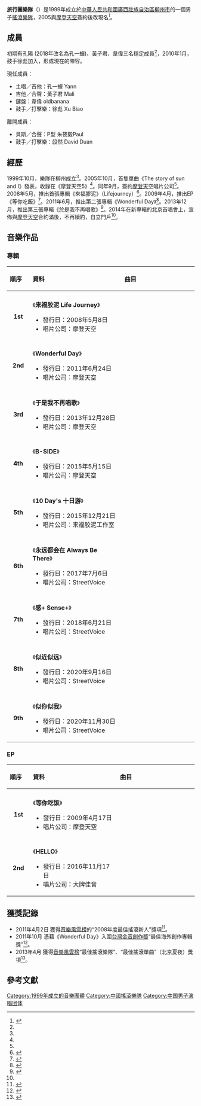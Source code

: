 {{藝人
| 姓名 = 旅行團樂隊
| 原名 =
| 類型 = 樂團
| 圖片 =
| 圖片簡介 =
| 其他藝名 = 
| 英文名 = The Lifejourney
| 國籍 = {{PRC}}
| 語言 = [[漢語|漢語]]
| 出身地 = {{PRC}}[[廣西壯族自治區|廣西壯族自治區]][[柳州市|柳州市]]
| 出道作 = 《The story of sun and I》
| 音樂類型 = [[獨立搖滾|獨立搖滾]]、[[獨立流行|獨立流行]]、[[英式搖滾|英式搖滾]]、[[流行搖滾|流行搖滾]]
| 職業 = [[歌手|歌手]]
| 代表作品 = 
| 活躍年代 = 2005年至今
| 唱片公司 = 摩登天空（2005-2014）<br>自建工作室（2014-）
| 經紀公司 =
| 現任成員 = 主唱、[[吉他|吉他]]：孔一蟬<br>[[吉他|吉他]]：黃子君<br>[[鍵盤|鍵盤]]：韋偉<br>[[鼓手|鼓手]]：徐彪
| 過往成員 = 朱筱毅、段然


}}
'''旅行團樂隊'''（{{lang-en|The LifeJourney}}）是1999年成立於[[中華人民共和國|中華人民共和國]][[廣西壯族自治區|廣西壯族自治區]][[柳州市|柳州市]]的一個男子[[搖滾樂隊|搖滾樂隊]]，2005與[[摩登天空|摩登天空]]簽約後改現名<ref name="旅行團">{{cite web| url=http://ent.sina.com.cn/y/2007-04-05/08371506229.html| title=旗下艺人介绍：旅行团(The LifeJourney)乐队| author=新浪音樂| accessdate=2007-04-05| archive-url=https://web.archive.org/web/20111122211731/http://ent.sina.com.cn/y/2007-04-05/08371506229.html| archive-date=2011-11-22| dead-url=no}}</ref>。

== 成員 ==
初期有孔陽 (2018年改名為孔一蟬)、黃子君、韋偉三名穩定成員<ref name="旅行團"/>，2010年1月，鼓手徐彪加入，形成現在的陣容。

現任成員：
* 主唱／吉他：孔一蟬 Yann
* 吉他／合聲：黃子君 Mali
* 鍵盤：韋偉 oldbanana
* 鼓手／打擊樂：徐彪 Xu Biao

離開成員：
* 貝斯／合聲：P型 朱筱毅Paul 
* 鼓手／打擊樂：段然 David Duan
== 經歷 ==
1999年10月，樂隊在柳州成立<ref name="旅行團"/>。2005年10月，首隻單曲《The story of sun and I》發表，收錄在《摩登天空5》<ref name="旅行團"/>。同年9月，簽約[[摩登天空|摩登天空]]唱片公司<ref name="旅行團"/>。2008年5月，推出首張專輯《來福膠泥》（Lifejourney）<ref>{{cite web| url=http://ent.163.com/08/0507/17/4BBUIK1R00031H0O.html| title=旅行团乐队武汉为首张专辑《来福胶泥》预热| author=網易娛樂| accessdate=2008-05-07| archive-url=https://web.archive.org/web/20140821104751/http://ent.163.com/08/0507/17/4BBUIK1R00031H0O.html| archive-date=2014-08-21| dead-url=no}}</ref>。2009年4月，推出EP《等你吃飯》<ref>{{cite web| url=http://ent.enorth.com.cn/system/2009/04/24/003981027.shtml| title=草莓艺人：旅行团| author=北方網| accessdate=2009-04-28| archive-url=https://web.archive.org/web/20090504105006/http://ent.enorth.com.cn/system/2009/04/24/003981027.shtml| archive-date=2009-05-04| dead-url=no}}</ref>。2011年6月，推出第二張專輯《Wonderful Day》<ref>{{cite web| url=http://ent.163.com/11/0628/02/77JQBPN600032DGD.html| title=旅行团出新片《WonderfulDay》 举办首发演出| author=網易娛樂| accessdate=2011-06-28| archive-url=https://web.archive.org/web/20140821111848/http://ent.163.com/11/0628/02/77JQBPN600032DGD.html| archive-date=2014-08-21| dead-url=yes}}</ref>。2013年12月，推出第三張專輯《於是我不再唱歌》<ref name="北京專場">{{cite web| url=http://ent.163.com/14/0303/14/9MDVICQK00031H0O.html| title=旅行团乐队北京专场爆棚 告别摩登自建工作室| author=網易娛樂| accessdate=2014-03-03| archive-url=https://web.archive.org/web/20140821111852/http://ent.163.com/14/0303/14/9MDVICQK00031H0O.html| archive-date=2014-08-21| dead-url=no}}</ref>。2014年在新專輯的北京首唱會上，宣佈與[[摩登天空|摩登天空]]合約滿後，不再續約，自立門戶<ref name="北京專場"/>。

== 音樂作品 ==
=== 專輯 ===
{| class="wikitable"
!align="left" width="60px"| 順序
!align="left" width="350px"| 資料
!align="left" width="350px"| 曲目
|-
|- bgcolor="#F0F8FF"
|align="center"| '''1st'''
|align="left"| 《'''来福胶泥 Life Journey'''》
* 發行日：2008年5月8日
* 唱片公司：摩登天空
|align="left" style="font-size: 85%;"|
{{hidden|曲目|
# Intro
# 回到巴巴拉拉的城堡 
# The Story Of Sun and I 
# 罗马假日
# My Desert 
# Panda 
# Take Me Away
# 稻田间
# 全世界都在水里游
# Dog Dog Dogs
# 中央花园
# Well done (隐藏曲)
# Lonely Day}}
|-
|- bgcolor="#F0F8FF"
|align="center"| '''2nd'''
|align="left"| 《'''Wonderful Day'''》
* 發行日：2011年6月24日
* 唱片公司：摩登天空
|align="left" style="font-size: 85%;"|
{{hidden|曲目|
# 天上人间 (Intro)	 
# 行人要走斑马线	 	
# 利物浦	 	
# Our Monday Is Free	 	
# 柳江 	 	
# 厦门之夏 	 	
# 岛屿	 	
# 船	 	
# 残酷青春	 
# Marry		
# 80
# Wonderful Day}}
|-
|- bgcolor="#F0F8FF"
|align="center"| '''3rd'''
|align="left"| 《'''于是我不再唱歌'''》
* 發行日：2013年12月28日
* 唱片公司：摩登天空
|align="left" style="font-size: 85%;"|
{{hidden|曲目|
# 于是我不再唱歌
# Bye Bye
# 小龙人
# 天后舞厅
# 北京夏夜
# Outro
# 于是我不再唱歌 (Instrumental)
# Bye Bye (Instrumental)}}
|-
|- bgcolor="#F0F8FF"
|align="center"| '''4th'''
|align="left"| 《'''B-SIDE'''》
* 發行日：2015年5月15日
* 唱片公司：摩登天空
|align="left" style="font-size: 85%;"|
{{hidden|曲目|
# 生命是场马拉松
# Sleep
# 时间的手
# 悲伤珊瑚群
# 问号
# 轮廓
# 红色的雅儒路体校
# 控
# 驾
# 生命是场马拉松 (Instrumental)
# Sleep (Instrumental)
# 悲伤珊瑚群 (Instrumental)
# 轮廓 (Instrumental)}}
|-
|- bgcolor="#F0F8FF"
|align="center"| '''5th'''
|align="left"| 《'''10 Day's 十日游'''》
* 發行日：2015年12月21日
* 唱片公司：来福胶泥工作室 
|align="left" style="font-size: 85%;"|
{{hidden|曲目|
# 此时此刻
# Africa
# 逝去的歌
# 父亲
# 新开世界
# 我们的爱在地震带
# 星辰
# 奔跑在孤傲的路上
# Goodnight girl
# 隐秘的国}}
|-
|- bgcolor="#F0F8FF"
|align="center"| '''6th'''
|align="left"| 《'''永远都会在 Always Be There'''》
* 發行日：2017年7月6日
* 唱片公司：StreetVoice 
|align="left" style="font-size: 85%;"|
{{hidden|曲目|
# 永远都会在 (Always Be There)
# 你 (You)
# 西雅图阳光 (Seattle Sunshine)
# 封夜 (Seal the night)
# 乘风而来 (Riding With The Wind)
# 滚 (Rolling)
# 勇(Brave)
# 此刻是唯一的意义 (The Moment is Eternal)}}
|-
|- bgcolor="#F0F8FF"
|align="center"| '''7th'''
|align="left"| 《'''感+ Sense+'''》
* 發行日：2018年6月21日
* 唱片公司：StreetVoice 
|align="left" style="font-size: 85%;"|
{{hidden|曲目|
# 夏之恋 (Summer of love)
# 圣地亚哥 (San Diego)
# 爱情的模样 (Gravity)
# 我的蒙娜丽莎 (Mona lisa)
# 情书 (Wishes)
# My Shadow
# 终结日 (End the day)
# 没有说明书的机器 (Crazy machine)
# 爱的备份 (Lost in phuket)
# 周末玩具 (The weekend toys)
# 亲爱的 (Dear)}}
|-
|- bgcolor="#F0F8FF"
|align="center"| '''8th'''
|align="left"| 《'''似近似远'''》
* 發行日：2020年9月16日
* 唱片公司：StreetVoice 
|align="left" style="font-size: 85%;"|
{{hidden|曲目|
# 你沒有名字 (No Name)
# 紅色的河 
# 温柔的代价
# 风定忧深
# 生命的独特
# 夜明灯
# 红色的河（Feat吳青峰)}}
|-
|- bgcolor="#F0F8FF"
|align="center"| '''9th'''
|align="left"| 《'''似你似我'''》
* 發行日：2020年11月30日
* 唱片公司：StreetVoice 
|align="left" style="font-size: 85%;"|
{{hidden|曲目|
# 天涯路口
# 她在哪，家在哪 
# 老朋友
# 最好的時候
# 夏夜的絢爛
# 阿奶
# 下一站}}
|}

=== EP ===
{| class="wikitable"
!align="left" width="60px"| 順序
!align="left" width="350px"| 資料
!align="left" width="350px"| 曲目
|-
|- bgcolor="#F0F8FF"
|align="center"| '''1st'''
|align="left"| 《'''等你吃饭'''》
* 發行日：2009年4月17日
* 唱片公司：摩登天空
|align="left" style="font-size: 85%;"|
{{hidden|曲目|
# 等你吃饭
# 悠长假期
# Summer Holiday
# Oh My story
# 等你吃饭 (Instrumental)
# 悠长假期 (Instrumental)}}
|-
|- bgcolor="#F0F8FF"
|align="center"| '''2nd'''
|align="left"| 《'''HELLO'''》
* 發行日：2016年11月17日
* 唱片公司：大牌佳音
|align="left" style="font-size: 85%;"|
{{hidden|曲目|
# Tonya
# 田螺ビーフンの歌 (螺螄粉之歌)
# 私达の爱は地震帯の上 (我們的愛在地震帶)
# 父亲
# 小南
# Tonya (English ver)}}
|}

== 獲獎記錄 ==
* 2011年4月2日 獲得[[音樂風雲榜|音樂風雲榜]]的“2008年度最佳搖滾新人”獎項<ref>{{cite web| url=http://ent.sina.com.cn/y/2009-04-02/15142452543.shtml| title=快讯：年度最佳摇滚新人-旅行团乐队| author=新浪娛樂| accessdate=2009-04-02| archive-url=https://web.archive.org/web/20140821093352/http://ent.sina.com.cn/y/2009-04-02/15142452543.shtml| archive-date=2014-08-21| dead-url=no}}</ref>。
* 2011年10月 憑藉《Wonderful Day》入圍[[台灣|台灣]][[金音創作獎|金音創作獎]]“最佳海外創作專輯獎”<ref>{{cite web| url=http://music.yule.sohu.com/20111009/n321560021.shtml| title=蛋堡林生祥领衔金音奖 旅行团雨镈夹击方大同| author=搜狐娛樂| accessdate=2011-10-09| archive-url=https://web.archive.org/web/20111115185740/http://music.yule.sohu.com/20111009/n321560021.shtml| archive-date=2011-11-15| dead-url=yes}}</ref>。
* 2013年4月 獲得[[音樂風雲榜|音樂風雲榜]]“最佳搖滾樂隊”、“最佳搖滾單曲”（北京夏夜）獎項<ref>{{cite web| url=http://www.hunantv.com/c/20130415/0939016897.html| title=音乐风云榜完全获奖名单 曲婉婷摘最佳歌曲奖| author=金鷹網| accessdate=2013-04-15| archive-url=https://web.archive.org/web/20140821101006/http://www.hunantv.com/c/20130415/0939016897.html| archive-date=2014-08-21| dead-url=yes}}</ref>。

== 參考文獻 ==
{{reflist}}

{{我是歌手|onlycontestants=yes}}

[[Category:1999年成立的音樂團體|Category:1999年成立的音樂團體]]
[[Category:中國搖滾樂隊|Category:中國搖滾樂隊]]
[[Category:中国男子演唱团体|Category:中国男子演唱团体]]
